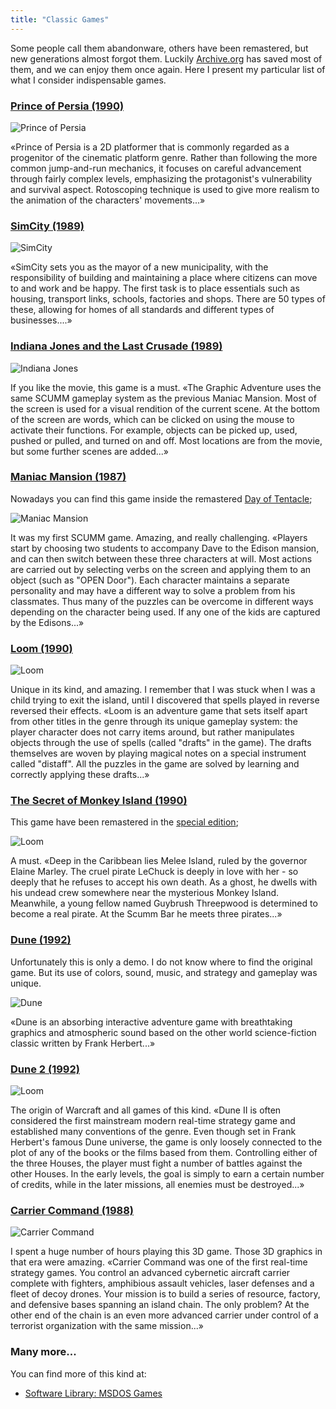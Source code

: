 ```yaml
---
title: "Classic Games"
---
```

Some people call them abandonware, others have been remastered, 
but new generations almost forgot them. 
Luckily [Archive.org](https://archive.org) has saved most of them, 
and we can enjoy them once again. 
Here I present my particular list of what I consider indispensable games.

### [Prince of Persia (1990)](https://archive.org/details/msdos_Prince_of_Persia_1990)

<img alt="Prince of Persia" src="/images/classic/prince-of-persia.jpeg" className="left" />

«Prince of Persia is a 2D platformer that is commonly regarded as a progenitor of the cinematic platform genre. Rather than following the more common jump-and-run mechanics, it focuses on careful advancement through fairly complex levels, emphasizing the protagonist's vulnerability and survival aspect. Rotoscoping technique is used to give more realism to the animation of the characters' movements...»

### [SimCity (1989)](https://archive.org/details/msdos_SimCity_1989)

<img alt="SimCity" src="/images/classic/simcity.jpeg" className="left" />

«SimCity sets you as the mayor of a new municipality, with the responsibility of building and maintaining a place where citizens can move to and work and be happy. The first task is to place essentials such as housing, transport links, schools, factories and shops. There are 50 types of these, allowing for homes of all standards and different types of businesses....»

### [Indiana Jones and the Last Crusade (1989)](https://archive.org/details/msdos_Indiana_Jones_and_The_Last_Crusade_1989)

<img alt="Indiana Jones" src="/images/classic/indiana-jones-1989.jpeg" className="left" />

If you like the movie, this game is a must. «The Graphic Adventure uses the same SCUMM gameplay system as the previous Maniac Mansion. Most of the screen is used for a visual rendition of the current scene. At the bottom of the screen are words, which can be clicked on using the mouse to activate their functions. For example, objects can be picked up, used, pushed or pulled, and turned on and off. Most locations are from the movie, but some further scenes are added...»

### [Maniac Mansion (1987)](https://archive.org/details/msdos_Maniac_Mansion_1987)

Nowadays you can find this game inside the remastered [Day of Tentacle](http://dott.doublefine.com);

<img alt="Maniac Mansion" src="/images/classic/maniac-mansion.jpeg" className="left" />

It was my first SCUMM game. Amazing, and really challenging. «Players start by choosing two students to accompany Dave to the Edison mansion, and can then switch between these three characters at will. Most actions are carried out by selecting verbs on the screen and applying them to an object (such as "OPEN Door"). Each character maintains a separate personality and may have a different way to solve a problem from his classmates. Thus many of the puzzles can be overcome in different ways depending on the character being used. If any one of the kids are captured by the Edisons...»

### [Loom (1990)](https://archive.org/details/msdos_Loom_1990)

<img alt="Loom" src="/images/classic/loom.jpeg" className="left" />

Unique in its kind, and amazing. I remember that I was stuck when I was a child trying to exit the island, until I discovered that spells played in reverse reversed their effects. «Loom is an adventure game that sets itself apart from other titles in the genre through its unique gameplay system: the player character does not carry items around, but rather manipulates objects through the use of spells (called "drafts" in the game). The drafts themselves are woven by playing magical notes on a special instrument called "distaff". All the puzzles in the game are solved by learning and correctly applying these drafts...»

### [The Secret of Monkey Island (1990)](https://archive.org/details/msdos_Secret_of_Monkey_Island_The_1990)

This game have been remastered in the [special edition](https://lol.disney.com/games/the-secret-of-monkey-island-special-edition);

<img alt="Loom" src="/images/classic/monkey-island.jpeg" className="left" />

A must. «Deep in the Caribbean lies Melee Island, ruled by the governor Elaine Marley. The cruel pirate LeChuck is deeply in love with her - so deeply that he refuses to accept his own death. As a ghost, he dwells with his undead crew somewhere near the mysterious Monkey Island. Meanwhile, a young fellow named Guybrush Threepwood is determined to become a real pirate. At the Scumm Bar he meets three pirates...»

### [Dune (1992)](https://archive.org/details/DuneDemo)

Unfortunately this is only a demo. I do not know where to find the original game.
But its use of colors, sound, music, and strategy and gameplay was unique.

<img alt="Dune" src="/images/classic/DuneDemo.jpeg" className="left" />

«Dune is an absorbing interactive adventure game with breathtaking graphics and atmospheric sound based on the other world science-fiction classic written by Frank Herbert...»


### [Dune 2 (1992)](https://archive.org/details/msdos_Dune_2_-_The_Building_of_a_Dynasty_1992)

<img alt="Loom" src="/images/classic/dune-2.jpeg" className="left" />

The origin of Warcraft and all games of this kind. «Dune II is often considered the first mainstream modern real-time strategy game and established many conventions of the genre. Even though set in Frank Herbert's famous Dune universe, the game is only loosely connected to the plot of any of the books or the films based from them. Controlling either of the three Houses, the player must fight a number of battles against the other Houses. In the early levels, the goal is simply to earn a certain number of credits, while in the later missions, all enemies must be destroyed...»


### [Carrier Command (1988)](https://archive.org/details/msdos_Carrier_Command_1989)

<img alt="Carrier Command" src="/images/classic/carrier-command.jpeg" className="left" />

I spent a huge number of hours playing this 3D game. Those 3D graphics in that era were amazing. «Carrier Command was one of the first real-time strategy games. You control an advanced cybernetic aircraft carrier complete with fighters, amphibious assault vehicles, laser defenses and a fleet of decoy drones. Your mission is to build a series of resource, factory, and defensive bases spanning an island chain. The only problem? At the other end of the chain is an even more advanced carrier under control of a terrorist organization with the same mission...»

### Many more...

You can find more of this kind at:

- [Software Library: MSDOS Games](https://archive.org/details/softwarelibrary_msdos_games)